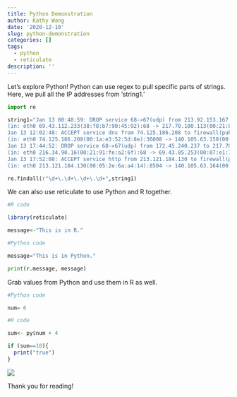 ```yaml
---
title: Python Demonstration
author: Kathy Wang
date: '2020-12-10'
slug: python-demonstration
categories: []
tags:
  - python
  - reticulate
description: ''
---
```


Let's explore Python! Python can use regex to pull specific parts of strings. Here, we pull all the IP addresses from 'string1.'

```python
import re

string1="Jan 13 00:48:59: DROP service 68->67(udp) from 213.92.153.167 to 69.43.107.219, prefix: \"spoof iana-0/8\" \
(in: eth0 69.43.112.233(38:f8:b7:90:45:92):68 -> 217.70.100.113(00:21:87:79:9c:d9):67 UDP len:576 ttl:64) \
Jan 13 12:02:48: ACCEPT service dns from 74.125.186.208 to firewall(pub-nic-dns), prefix: \"none\" \
(in: eth0 74.125.186.208(00:1a:e3:52:5d:8e):36008 -> 140.105.63.158(00:1a:9a:86:2e:62):53 UDP len:82 ttl:38) \
Jan 13 17:44:52: DROP service 68->67(udp) from 172.45.240.237 to 217.70.177.60, prefix: \"spoof iana-0/8\" \
(in: eth0 216.34.90.16(00:21:91:fe:a2:6f):68 -> 69.43.85.253(00:07:e1:7c:53:db):67 UDP len:328 ttl:64) \
Jan 13 17:52:08: ACCEPT service http from 213.121.184.130 to firewall(pub-nic), prefix: \"none\" \
(in: eth0 213.121.184.130(00:05:2e:6a:a4:14):8504 -> 140.105.63.164(00:60:11:92:ed:1b):80 TCP flags: ****S* len:52 ttl:109)"

re.findall(r"\d+\.\d+\.\d+\.\d+",string1)


```


We can also use reticulate to use Python and R together.

```R
#R code

library(reticulate)

message<-"This is in R."


```



```python
#Python code

message="This is in Python."

print(r.message, message)

```

Grab values from Python and use them in R as well.

```python
#Python code

num= 6

```


```R
#R code

sum<- py$num + 4

if (sum==10){
  print("true")
}


```


![](https://i.gyazo.com/d61a5bb4e2161a5c51fbd2603e6104c4.gif)



Thank you for reading!
